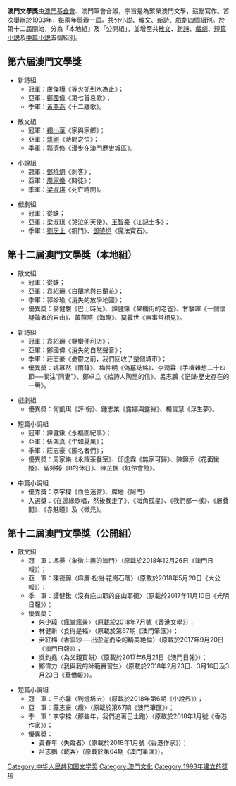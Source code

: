 '''澳門文學獎'''由[[澳門基金會|澳門基金會]]、澳門筆會合辦，宗旨是為繁榮澳門文學，鼓勵寫作。首次舉辦於1993年，每兩年舉辦一屆。共分[[小説|小説]]、[[散文|散文]]、[[新詩|新詩]]、[[戲劇|戲劇]]四個組別。於第十二屆開始，分為「本地組」及「公開組」，並增至共[[散文|散文]]、[[新詩|新詩]]、[[戲劇|戲劇]]、[[短篇小説|短篇小説]]及[[中篇小説|中篇小説]]五個組別。

==第六屆澳門文學獎==

*新詩組
**冠軍：[[盧傑樺|盧傑樺]]《等火抓到水為止》；
**亞軍：[[鄭國偉|鄭國偉]]《第七首哀歌》；
**季軍：[[黃燕燕|黃燕燕]]《十二離歌》。

*散文組
**冠軍：[[禤小華|禤小華]]《家與家鄉》；
**亞軍：[[龔剛|龔剛]]《時間之悟》；
**季軍：[[郭濟修|郭濟修]]《漫步在澳門歷史城區》。

*小說組
**冠軍：[[鄧曉炯|鄧曉炯]]《刺客》；
**亞軍：[[周家樂|周家樂]]《賭徒》；
**季軍：[[梁淑琪|梁淑琪]]《死亡時間》。

*戲劇組
**冠軍：從缺；
**亞軍：[[梁淑琪|梁淑琪]]《哭泣的天使》、[[王智豪|王智豪]]《江記士多》；
**季軍：[[劉居上|劉居上]]《鋼門》、[[鄧曉炯|鄧曉炯]]《魔法寶石》。

==第十二屆澳門文學獎（本地組）==
*散文組
**冠軍：從缺；
**亞軍：袁紹珊《白蘭地與白蘭花》；
**季軍：郭妙瑜《消失的放學地圖》；
**優異奬：麥健駿《巴士時光》、譚健鍬《果欄街的老爸》、甘駿暉《一個懷疑論者的自由》、黃燕燕《海殤》、莫羲世《無事常相見》。

*新詩組
**冠軍：袁紹珊《野蠻便利店》；
**亞軍：鄭國偉《消失的自然聲音》；
**季軍：莊志豪《憂鬱之前，我們回收了整個城市》；
**優異奬：姚慕然《雨錄》、梅仲明《偽墓誌銘》、李潤霖《手機雜想二十四節──關注“同妻”》、鄭卓立《給詩人陶里的信》、呂志鵬《記錄‧歷史存在的一瞬》。

*戲劇組
**優異奬：何凱琪《評‧衡》、鍾志業《露娜與露絲》、楊雪慧《浮生夢》。

*短篇小說組
**冠軍：譚健鍬《永福圍紀事》；
**亞軍：伍鴻真《生如夏風》；
**季軍：莊志豪《匿名者們》；
**優異奬：周家樂《永耀茶餐室》、邱逢霖《無家可歸》、陳錦添《花面蠻姬》、留婷婷《B的休日》、陳芷楓《紅伶會館》。

*中篇小說組
**優秀獎：李宇樑《血色迷宮》、席地《阿門》
**入選獎：《在邊緣歌唱，然後我走了》、《海角孤星》、《我們都一樣》、《層叠間》、《赤魅瞳》及《微光》。

==第十二屆澳門文學獎（公開組）==
*散文組
**冠　軍：馮晏〈象徵主義的澳門〉（原載於2018年12月26日《澳門日報》）；
**亞　軍：陳德錦〈麻鷹‧松樹‧花崗石階〉（原載於2018年5月20日《大公報》）；
**季　軍：譚健鍬〈沒有庇山耶的庇山耶街〉（原載於2017年11月10日《光明日報》）；
**優異奬：
***朱少璋〈瘋堂瘋景〉（原載於2018年7月號《香港文學》）；
***林健新〈食得是福〉（原載於第67期《澳門筆匯》）；
***尹紅梅〈香雲紗──出淤泥而染的精美絶倫〉（原載於2017年9月20日《澳門日報》）；
***吳鈞堯〈為父親買餅〉（原載於2017年6月21日《澳門日報》）；
***鄭偉力〈我與我的師範實習生〉（原載於2018年2月23日、3月16日及3月23日《華僑報》）。

*短篇小說組
**冠　軍：王亦馨〈到燈塔去〉（原載於2018年第6期《小說界》）；
**亞　軍：莊志豪〈癮〉（原載於第67期《澳門筆匯》）；
**季　軍：李宇樑〈那些年，我們追著巴士跑〉（原載於2018年1月號《香港作家》）；
**優異奬：
***黃春年〈失蹤者〉（原載於2018年1月號《香港作家》）；
***呂志鵬〈載客〉（原載於第64期《澳門筆匯》）。

[[Category:中华人民共和国文学奖|Category:中华人民共和国文学奖]]
[[Category:澳門文化|Category:澳門文化]]
[[Category:1993年建立的獎項|Category:1993年建立的獎項]]